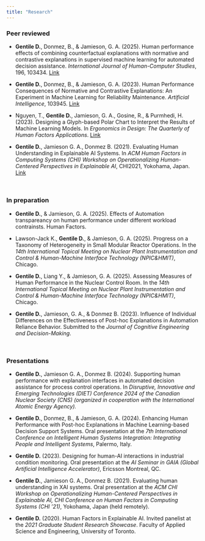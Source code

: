```yaml
---
title: "Research"
---
```


##### 

### Peer reviewed

-   **Gentile D.**, Donmez, B., & Jamieson, G. A. (2025). Human performance effects of combining counterfactual explanations with normative and contrastive explanations in supervised machine learning for automated decision assistance. *International Journal of Human-Computer Studies*, 196, 103434. [Link](https://www.sciencedirect.com/science/article/pii/S1071581924002179)

-   **Gentile D.**, Donmez, B., & Jamieson, G. A. (2023). Human Performance Consequences of Normative and Contrastive Explanations: An Experiment in Machine Learning for Reliability Maintenance. *Artificial Intelligence*, 103945. [Link](https://www.sciencedirect.com/science/article/pii/S0004370223000917)

-   Nguyen, T., **Gentile D.**, Jamieson, G. A., Gosine, R., & Purmhedi, H. (2023). Designing a Glyph-based Polar Chart to Interpret the Results of Machine Learning Models. In *Ergonomics in Design: The Quarterly of Human Factors Applications*. [Link](https://journals.sagepub.com/doi/abs/10.1177/10648046231166047)

-   **Gentile D.**, Jamieson G. A., Donmez B. (2021). Evaluating Human Understanding in Explainable AI Systems. In *ACM Human Factors in Computing Systems (CHI) Workshop on Operationalizing Human-Centered Perspectives in Explainable AI*, CHI2021, Yokohama, Japan. [Link](https://hfast.mie.utoronto.ca/wp-content/uploads/HCXAI2021_paper_25.pdf)

\

### In preparation

-   **Gentile D.**, & Jamieson, G. A. (2025). Effects of Automation transpareancy on human performance under different workload contrainsts. Human Factors.

-   Lawson-Jack K., **Gentile D.**, & Jamieson, G. A. (2025). Progress on a Taxonomy of Heterogeneity in Small Modular Reactor Operations. In the *14th International Topical Meeting on* *Nuclear Plant Instrumentation and Control & Human-Machine Interface Technology (NPIC&HMIT)*, Chicago.

-   **Gentile D.**, Liang Y., & Jamieson, G. A. (2025). Assessing Measures of Human Performance in the Nuclear Control Room. In the *14th International Topical Meeting on* *Nuclear Plant Instrumentation and Control & Human-Machine Interface Technology (NPIC&HMIT)*, Chicago.

-   **Gentile D.**, Jamieson, G. A., & Donmez B. (2023). Influence of Individual Differences on the Effectiveness of Post-hoc Explanations in Automation Reliance Behavior. Submitted to the *Journal of Cognitive Engineering and Decision-Making*.

    \

### Presentations

-   **Gentile D.**, Jamieson G. A., Donmez B. (2024). Supporting human performance with explanation interfaces in automated decision assistance for process control operations. In *Disruptive, Innovative and Emerging Technologies (DIET) Conference 2024 of the Canadian Nuclear Society (CNS) (organized in cooperation with the International Atomic Energy Agency).*

-   **Gentile D.**, Donmez, B., & Jamieson, G. A. (2024). Enhancing Human Performance with Post-hoc Explanations in Machine Learning-based Decision Support Systems. Oral presentation at the *7th International Conference on Intelligent Human Systems Integration: Integrating People and Intelligent Systems*, Palermo, Italy.

-   **Gentile D.** (2023). Designing for human-AI interactions in industrial condition monitoring. Oral presentation at the *AI Seminar in GAIA (Global Artificial Intelligence Accelerator)*, Ericsson Montreal, QC.

-   **Gentile D.**, Jamieson G. A., Donmez B. (2021). Evaluating human understanding in XAI systems. Oral presentation at the *ACM CHI Workshop on Operationalizing Human-Centered Perspectives in Explainable AI, CHI Conference on Human Factors in Computing Systems (CHI '21)*, Yokohama, Japan (held remotely).

-   **Gentile D.** (2020). Human Factors in Explainable AI. Invited panelist at the *2021 Graduate Student Research Showcase*. Faculty of Applied Science and Engineering, University of Toronto.
